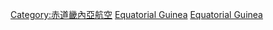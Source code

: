 {{Commonscat|Airlines of Equatorial Guinea}}

[[Category:赤道畿內亞航空|Category:赤道畿內亞航空]]
[[Category:各國航空公司|Equatorial Guinea]]
[[Category:非洲航空公司|Equatorial Guinea]]